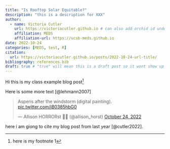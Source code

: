 ```yaml
---
title: "Is Rooftop Solar Equitable?"
description: "this is a description for XXX"
author:
  - name: Victoria Cutler
    url: https://victoriacutler.github.io # can also add orchid id under here
    affiliation: MEDS 
    affiliation-url: https://ucsb-meds.github.io
date: 2022-10-24
categories: [MEDS, test, R]
citation:
  url: https://victoriacutler.github.io/posts/2022-10-24-url-title/
bibliography: references.bib
draft: true # "true" will mean this is a draft post so it wont show up on my site
---
```


Hi this is my class example blog post[^1]

[^1]: here is my footnote 1

Here is some more text [@lehmann2007]

<blockquote class="twitter-tweet">

<p lang="en" dir="ltr">

Aspens after the windstorm (digital painting). <a href="https://t.co/jB0385hbG0">pic.twitter.com/jB0385hbG0</a>

</p>

--- Allison HORRORst 👻🎃 (@allison_horst) <a href="https://twitter.com/allison_horst/status/1584354776552116226?ref_src=twsrc%5Etfw">October 24, 2022</a>

</blockquote>

```{=html}
<script async src="https://platform.twitter.com/widgets.js" charset="utf-8"></script>
```
here i am giong to cite my blog post from last year [@cutler2022].
